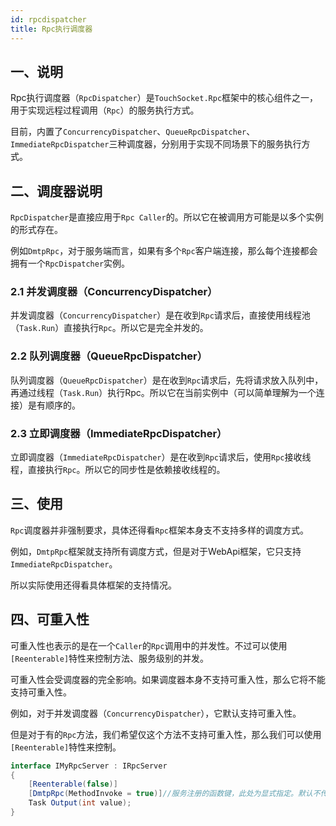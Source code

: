 ```yaml
---
id: rpcdispatcher
title: Rpc执行调度器
---
```


## 一、说明

Rpc执行调度器（`RpcDispatcher`）是`TouchSocket.Rpc`框架中的核心组件之一，用于实现远程过程调用（`Rpc`）的服务执行方式。

目前，内置了`ConcurrencyDispatcher`、`QueueRpcDispatcher`、`ImmediateRpcDispatcher`三种调度器，分别用于实现不同场景下的服务执行方式。

## 二、调度器说明

`RpcDispatcher`是直接应用于`Rpc Caller`的。所以它在被调用方可能是以多个实例的形式存在。

例如`DmtpRpc`，对于服务端而言，如果有多个`Rpc`客户端连接，那么每个连接都会拥有一个`RpcDispatcher`实例。

### 2.1 并发调度器（ConcurrencyDispatcher）

并发调度器（`ConcurrencyDispatcher`）是在收到`Rpc`请求后，直接使用线程池（`Task.Run`）直接执行`Rpc`。所以它是完全并发的。

### 2.2 队列调度器（QueueRpcDispatcher）

队列调度器（`QueueRpcDispatcher`）是在收到`Rpc`请求后，先将请求放入队列中，再通过线程（`Task.Run`）执行Rpc。所以它在当前实例中（可以简单理解为一个连接）是有顺序的。


### 2.3 立即调度器（ImmediateRpcDispatcher）

立即调度器（`ImmediateRpcDispatcher`）是在收到`Rpc`请求后，使用`Rpc`接收线程，直接执行`Rpc`。所以它的同步性是依赖接收线程的。

## 三、使用

`Rpc`调度器并非强制要求，具体还得看`Rpc`框架本身支不支持多样的调度方式。

例如，`DmtpRpc`框架就支持所有调度方式，但是对于WebApi框架，它只支持`ImmediateRpcDispatcher`。

所以实际使用还得看具体框架的支持情况。

## 四、可重入性

可重入性也表示的是在一个`Caller`的`Rpc`调用中的并发性。不过可以使用`[Reenterable]`特性来控制方法、服务级别的并发。

可重入性会受调度器的完全影响。如果调度器本身不支持可重入性，那么它将不能支持可重入性。

例如，对于并发调度器（`ConcurrencyDispatcher`），它默认支持可重入性。

但是对于有的`Rpc`方法，我们希望仅这个方法不支持可重入性，那么我们可以使用`[Reenterable]`特性来控制。

```csharp {3} showLineNumbers
interface IMyRpcServer : IRpcServer
{
    [Reenterable(false)]
    [DmtpRpc(MethodInvoke = true)]//服务注册的函数键，此处为显式指定。默认不传参的时候，为该函数类全名+方法名的全小写。
    Task Output(int value);
}
```

